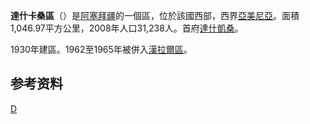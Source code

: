 {{Infobox settlement
| other_name                    = Dashkasan District
| type = [[阿塞拜疆行政区划|区]]
| parts_type              = 定居点<ref name="preslib">{{cite web |url=https://files.preslib.az/projects/azerbaijan/gl2.pdf |title=İnzibati-ərazi vahidləri |author=<!--Not stated--> |date= |website=preslib.az |publisher= |access-date=2021-02-28 |quote=}}</ref>
| parts = 49
| established_title       = 建立
| established_date        =  1930-08-08
| image_map = Dashkasan District in Azerbaijan 2021.svg
| map_caption             = 在阿塞拜疆的位置
| subdivision_type        = [[国家|国家]]
| subdivision_name = {{flag|Azerbaijan}}
| subdivision_type1       = [[阿塞拜疆行政区划|经济区]]
| subdivision_name1       = {{tsl|en|Ganja-Qazakh Economic Region||Ganja-Qazakh}}
| population_as_of = {{tsl|en|Census in Azerbaijan||2020}}
| population_footnotes    = <ref name="statgov">{{cite web |url=https://www.stat.gov.az/source/demoqraphy/ap/az/population_2020.zip |title=Population of Azerbaijan |author=<!--Not stated--> |date= |website=stat.gov.az |publisher=[[阿塞拜疆国家统计委员会|State Statistics Committee]] |access-date=2021-02-22 |quote=}}</ref>
| population_total        = 35400
| area_total_km2          = 1050
| population_density_km2  = auto
| postal_code             = 1600
| seat_type = 首府
| seat                    = [[達什凱桑|達什凱桑]]
| timezone                = [[阿塞拜疆标准时间|AZT]]
| utc_offset = +4
| website                 = {{URL|dashkesen-ih.gov.az}}
}}
'''達什卡桑區'''（{{lang-az|Daşkəsən}}）是[[阿塞拜疆|阿塞拜疆]]的一個區，位於該國西部，西界[[亞美尼亞|亞美尼亞]]。面積1,046.97平方公里，2008年人口31,238人。首府[[達什凱桑|達什凱桑]]。

1930年建區。1962至1965年被併入[[漢拉爾區|漢拉爾區]]。

==参考资料==
{{refs}}

{{coord|display=title}}
{{亞塞拜然行政區劃}}
{{Authority control}}

[[Category:阿塞拜疆行政區劃|D]]
{{Azerbaijan-geo-stub}}